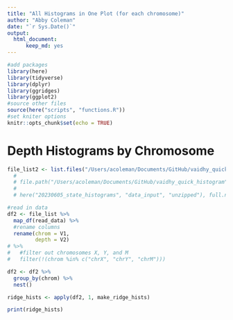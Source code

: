 ```yaml
---
title: "All Histograms in One Plot (for each chromosome)"
author: "Abby Coleman"
date: "`r Sys.Date()`"
output: 
  html_document:
      keep_md: yes
---
```


```r
#add packages
library(here)
library(tidyverse)
library(dplyr)
library(ggridges)
library(ggplot2)
#source other files
source(here("scripts", "functions.R"))
#set kniter options
knitr::opts_chunk$set(echo = TRUE)
```

# Depth Histograms by Chromosome


```r
file_list2 <- list.files("/Users/acoleman/Documents/GitHub/vaidhy_quick_histogram/20230605_state_histograms/data_input/unzipped", full.names = TRUE)
  # 
  # file.path("/Users/acoleman/Documents/GitHub/vaidhy_quick_histogram", ))
  # 
  # here("20230605_state_histograms", "data_input", "unzipped"), full.names = TRUE)

#read in data
df2 <- file_list %>%
  map_df(read_data) %>%
  #rename columns
  rename(chrom = V1,
         depth = V2)
# %>%
#   #filter out chromosomes X, Y, and M
#   filter(!(chrom %in% c("chrX", "chrY", "chrM")))
```


```r
df2 <- df2 %>%
  group_by(chrom) %>%
  nest()

ridge_hists <- apply(df2, 1, make_ridge_hists)

print(ridge_hists)
```